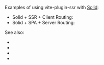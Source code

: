 
Examples of using vite-plugin-ssr with [Solid](https://www.solidjs.com/):
 - Solid + SSR + Client Routing: <RepoLink path='/examples/solid-ssr/' />
 - Solid + SPA + Server Routing: <RepoLink path='/examples/solid-spa/' />

See also:
 - <Link href="/client-routing" />
 - <Link href="/server-routing" />
 - <Link href="/render-modes#ssr" />
 - <Link href="/render-modes#spa" />
